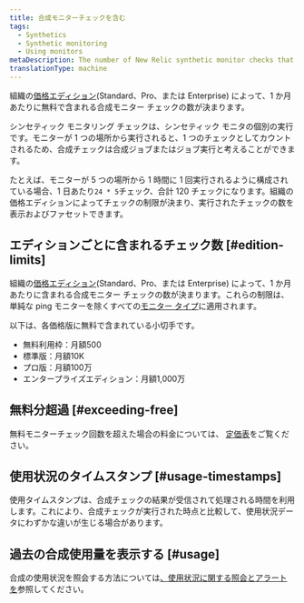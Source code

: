 ```yaml
---
title: 合成モニターチェックを含む
tags:
  - Synthetics
  - Synthetic monitoring
  - Using monitors
metaDescription: The number of New Relic synthetic monitor checks that are included per month with each pricing edition.
translationType: machine
---
```


組織の[価格エディション](https://newrelic.com/pricing)(Standard、Pro、または Enterprise) によって、1 か月あたりに無料で含まれる合成モニター チェックの数が決まります。

シンセティック モニタリング チェックは、シンセティック モニタの個別の実行です。モニターが 1 つの場所から実行されると、1 つのチェックとしてカウントされるため、合成チェックは合成ジョブまたはジョブ実行と考えることができます。

たとえば、モニターが 5 つの場所から 1 時間に 1 回実行されるように構成されている場合、1 日あたり`24 * 5`チェック、合計 120 チェックになります。組織の価格エディションによってチェックの制限が決まり、実行されたチェックの数を表示およびファセットできます。

## エディションごとに含まれるチェック数 [#edition-limits]

組織の[価格エディション](https://newrelic.com/pricing)(Standard、Pro、または Enterprise) によって、1 か月あたりに含まれる合成モニター チェックの数が決まります。これらの制限は、単純な ping モニターを除くすべての[モニター タイプ](/docs/synthetics/synthetic-monitoring/getting-started/types-synthetic-monitors)に適用されます。

以下は、各価格版に無料で含まれている小切手です。

* 無料利用枠：月額500
* 標準版：月額10K
* プロ版：月額100万
* エンタープライズエディション：月額1,000万

## 無料分超過 [#exceeding-free]

無料モニターチェック回数を超えた場合の料金については、 [定価表](/docs/licenses/license-information/usage-plans/new-relic-one-usage-plan-descriptions#list-price)をご覧ください。

## 使用状況のタイムスタンプ [#usage-timestamps]

使用タイムスタンプは、合成チェックの結果が受信されて処理される時間を利用します。これにより、合成チェックが実行された時点と比較して、使用状況データにわずかな違いが生じる場合があります。

## 過去の合成使用量を表示する [#usage]

合成の使用状況を照会する方法については[、使用状況に関する照会とアラート を](/docs/accounts/accounts-billing/new-relic-one-pricing-billing/usage-queries-alerts/#synthetics-usage)参照してください。